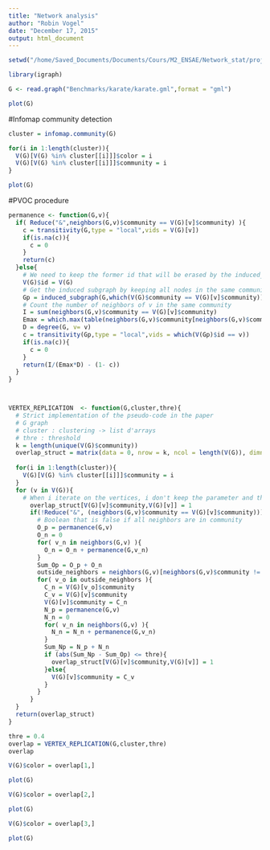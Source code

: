 ```yaml
---
title: "Network analysis"
author: "Robin Vogel"
date: "December 17, 2015"
output: html_document
---
```


```r
setwd("/home/Saved_Documents/Documents/Cours/M2_ENSAE/Network_stat/project/OverlappingCommunitiesDetection/")
```


```r
library(igraph)

G <- read.graph("Benchmarks/karate/karate.gml",format = "gml")

plot(G)

```



#Infomap community detection


```r

cluster = infomap.community(G)

for(i in 1:length(cluster)){
  V(G)[V(G) %in% cluster[[i]]]$color = i
  V(G)[V(G) %in% cluster[[i]]]$community = i
}

plot(G)


```

#PVOC procedure


```r

permanence <- function(G,v){
  if( Reduce("&",neighbors(G,v)$community == V(G)[v]$community) ){
    c = transitivity(G,type = "local",vids = V(G)[v])
    if(is.na(c)){
      c = 0
    }
    return(c)
  }else{
    # We need to keep the former id that will be erased by the induced_graph operation.
    V(G)$id = V(G)
    # Get the induced subgraph by keeping all nodes in the same community as v
    Gp = induced_subgraph(G,which(V(G)$community == V(G)[v]$community)) # V(G)[v] community
    # Count the number of neighbors of v in the same community
    I = sum(neighbors(G,v)$community == V(G)[v]$community) 
    Emax = which.max(table(neighbors(G,v)$community[neighbors(G,v)$community != V(G)[v]$community] ))
    D = degree(G, v= v) 
    c = transitivity(Gp,type = "local",vids = which(V(Gp)$id == v))
    if(is.na(c)){
      c = 0
    }
    return(I/(Emax*D) - (1- c))
  }
}



VERTEX_REPLICATION  <- function(G,cluster,thre){
  # Strict implementation of the pseudo-code in the paper
  # G graph
  # cluster : clustering -> list d'arrays
  # thre : threshold
  k = length(unique(V(G)$community))
  overlap_struct = matrix(data = 0, nrow = k, ncol = length(V(G)), dimnames = NULL)
  
  for(i in 1:length(cluster)){
    V(G)[V(G) %in% cluster[[i]]]$community = i
  }
  for (v in V(G)){
    # When i iterate on the vertices, i don't keep the parameter and therefore need to write V(G)[v]
      overlap_struct[V(G)[v]$community,V(G)[v]] = 1
      if(!Reduce("&", (neighbors(G,v)$community == V(G)[v]$community))){
        # Boolean that is false if all neighbors are in community
        O_p = permanence(G,v)
        O_n = 0
        for( v_n in neighbors(G,v) ){
          O_n = O_n + permanence(G,v_n)
        }
        Sum_Op = O_p + O_n
        outside_neighbors = neighbors(G,v)[neighbors(G,v)$community != V(G)[v]$community]
        for( v_o in outside_neighbors ){
          C_n = V(G)[v_o]$community
          C_v = V(G)[v]$community
          V(G)[v]$community = C_n
          N_p = permanence(G,v)
          N_n = 0
          for( v_n in neighbors(G,v) ){
            N_n = N_n + permanence(G,v_n)
          }
          Sum_Np = N_p + N_n
          if (abs(Sum_Np - Sum_Op) <= thre){
            overlap_struct[V(G)[v]$community,V(G)[v]] = 1
          }else{
            V(G)[v]$community = C_v
          }
        }
      }
  }
  return(overlap_struct)
}

```

```r
thre = 0.4
overlap = VERTEX_REPLICATION(G,cluster,thre)
overlap
```

```r
V(G)$color = overlap[1,]

plot(G)

V(G)$color = overlap[2,]

plot(G)

V(G)$color = overlap[3,]

plot(G)


```



